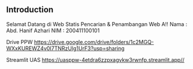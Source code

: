 ## Introduction {.unnumbered}

Selamat Datang di Web Statis Pencarian & Penambangan Web A!!
Nama  : Abd. Hanif Azhari
NIM   : 200411100101

Drive PPW <https://drive.google.com/drive/folders/1c2MGQ-WXxKUREWZ4v0I7TNRzUlg1UrF3?usp=sharing>

Streamlit UAS <https://uasppw-4etdra6zzpxagvkw3rwnfp.streamlit.app//>



\mainmatter